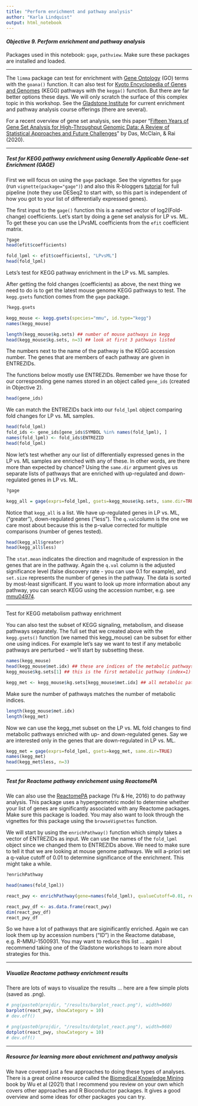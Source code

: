 ```yaml
---
title: "Perform enrichment and pathway analysis" 
author: "Karla Lindquist"
output: html_notebook
---
```


#### *Objective 9. Perform enrichment and pathway analysis*

Packages used in this notebook: `gage`, `pathview`. Make sure these packages are installed and loaded.

------------------------------------------------------------------------

The `limma` package can test for enrichment with [Gene Ontology](http://geneontology.org/) (GO) terms with the `goana()` function. It can also test for [Kyoto Encyclopedia of Genes and Genomes](https://www.genome.jp/kegg/) (KEGG) pathways with the `kegga()` function. But there are far better options these days. We will only scratch the surface of this complex topic in this workshop. See the [Gladstone Institute](https://github.com/gladstone-institutes/Bioinformatics-Workshops/wiki) for current enrichment and pathway analysis course offerings (there are several).

For a recent overview of gene set analysis, see this paper "[Fifteen Years of Gene Set Analysis for High-Throughput Genomic Data: A Review of Statistical Approaches and Future Challenges](https://pubmed.ncbi.nlm.nih.gov/33286201/)" by Das, McClain, & Rai (2020).

------------------------------------------------------------------------

##### Test for KEGG pathway enrichment using Generally Applicable Gene-set Enrichment (GAGE)

First we will focus on using the `gage` package. See the vignettes for `gage` (run `vignette(package="gage")`) and also this R-bloggers [tutorial](https://www.r-bloggers.com/tutorial-rna-seq-differential-expression-pathway-analysis-with-sailfish-deseq2-gage-and-pathview/) for full pipeline (note they use DESeq2 to start with, so this part is independent of how you got to your list of differentially expressed genes).

The first input to the `gage()` function this is a named vector of log2(Fold-change) coefficients. Let's start by doing a gene set analysis for LP vs. ML. To get these you can use the LPvsML coefficients from the `efit` coefficient matrix.

```r
?gage
head(efit$coefficients)

fold_lpml <- efit$coefficients[, "LPvsML"]
head(fold_lpml) 
```

Lets's test for KEGG pathway enrichment in the LP vs. ML samples.

After getting the fold changes (coefficients) as above, the next thing we need to do is to get the latest mouse genome KEGG pathways to test. The `kegg.gsets` function comes from the `gage` package.

```r
?kegg.gsets

kegg_mouse <- kegg.gsets(species="mmu", id.type="kegg")
names(kegg_mouse)

length(kegg_mouse$kg.sets) ## number of mouse pathways in kegg
head(kegg_mouse$kg.sets, n=3) ## look at first 3 pathways listed
```

The numbers next to the name of the pathway is the KEGG accession number. The genes that are members of each pathway are given in ENTREZIDs.

The functions below mostly use ENTREZIDs. Remember we have those for our corresponding gene names stored in an object called `gene_ids` (created in Objective 2).

```r
head(gene_ids)
```

We can match the ENTREZIDs back into our `fold_lpml` object comparing fold changes for LP vs. ML samples.

```r
head(fold_lpml)
fold_ids <- gene_ids[gene_ids$SYMBOL %in% names(fold_lpml), ]
names(fold_lpml) <- fold_ids$ENTREZID
head(fold_lpml)
```

Now let's test whether any our list of differentially expressed genes in the LP vs. ML samples are enriched with any of these. In other words, are there more than expected by chance? Using the `same.dir` argument gives us separate lists of pathways that are enriched with up-regulated and down-regulated genes in LP vs. ML.

```r
?gage

kegg_all = gage(exprs=fold_lpml, gsets=kegg_mouse$kg.sets, same.dir=TRUE)
```

Notice that `kegg_all` is a list. We have up-regulated genes in LP vs. ML, ("greater"), down-regulated genes ("less"). The `q.val`column is the one we care most about because this is the p-value corrected for multiple comparisons (number of genes tested).

```r
head(kegg_all$greater)
head(kegg_all$less)
```

The `stat.mean` indicates the direction and magnitude of expression in the genes that are in the pathway. Again the `q.val` column is the adjusted significance level (false discovery rate - you can use 0.1 for example), and `set.size` represents the number of genes in the pathway. The data is sorted by most-least significant. If you want to look up more information about any pathway, you can search KEGG using the accession number, e.g. see [mmu04974](https://www.genome.jp/dbget-bin/www_bget?mmu04974).

------------------------------------------------------------------------

Test for KEGG metabolism pathway enrichment

You can also test the subset of KEGG signaling, metabolism, and disease pathways separately. The full set that we created above with the `kegg.gsets()` function (we named this kegg_mouse) can be subset for either one using indices. For example let's say we want to test if any metabolic pathways are perturbed - we'll start by subsetting these.

```r
names(kegg_mouse)
head(kegg_mouse$met.idx) ## these are indices of the metabolic pathways
kegg_mouse$kg.sets[1] ## this is the first metabolic pathway (index=1)
```

```r
kegg_met <- kegg_mouse$kg.sets[kegg_mouse$met.idx] ## all metabolic pathways
```

Make sure the number of pathways matches the number of metabolic indices.

```r
length(kegg_mouse$met.idx)
length(kegg_met)
```

Now we can use the kegg_met subset on the LP vs. ML fold changes to find metabolic pathways enriched with up- and down-regulated genes. Say we are interested only in the genes that are down-regulated in LP vs. ML.

```r
kegg_met = gage(exprs=fold_lpml, gsets=kegg_met, same.dir=TRUE)
names(kegg_met) 
head(kegg_met$less, n=3)
```

------------------------------------------------------------------------

##### Test for Reactome pathway enrichement using ReactomePA

We can also use the [ReactomePA](https://pubmed.ncbi.nlm.nih.gov/26661513/) package (Yu & He, 2016) to do pathway analysis. This package uses a hypergeometric model to determine whether your list of genes are significantly associated with any Reactome packages. Make sure this package is loaded. You may also want to look through the vignettes for this package using the `browseVignettes` function.

We will start by using the `enrichPathway()` function which simply takes a vector of ENTREZIDs as input. We can use the names of the `fold_lpml` object since we changed them to ENTREZIDs above. We need to make sure to tell it that we are looking at mouse genome pathways. We will a-priori set a q-value cutoff of 0.01 to determine significance of the enrichment. This might take a while.

```r
?enrichPathway

head(names(fold_lpml))

react_pwy <- enrichPathway(gene=names(fold_lpml), qvalueCutoff=0.01, readable=TRUE, organism = "mouse") 

react_pwy_df <- as.data.frame(react_pwy)
dim(react_pwy_df)
react_pwy_df
```

So we have a lot of pathways that are siginificantly enriched. Again we can look them up by accession numbers ("ID") in the Reactome database, e.g. R-MMU-1500931. You may want to reduce this list ... again I recommend taking one of the Gladstone workshops to learn more about strategies for this.

------------------------------------------------------------------------

##### Visualize Reactome pathway enrichment results

There are lots of ways to visualize the results ... here are a few simple plots (saved as .png).

```r
# png(paste0(projdir, "/results/barplot_react.png"), width=960)
barplot(react_pwy, showCategory = 10)
# dev.off()

# png(paste0(projdir, "/results/dotplot_react.png"), width=960)
dotplot(react_pwy, showCategory = 10)
# dev.off()
```

------------------------------------------------------------------------

##### Resource for learning more about enrichment and pathway analysis

We have covered just a few approaches to doing these types of analyses. There is a great online resource called the [Biomedical Knowledge Mining](https://yulab-smu.top/biomedical-knowledge-mining-book/index.html) book by Wu et al (2021) that I recommend you review on your own which covers other approaches and R Bioconductor packages. It gives a good overview and some ideas for other packages you can try.
